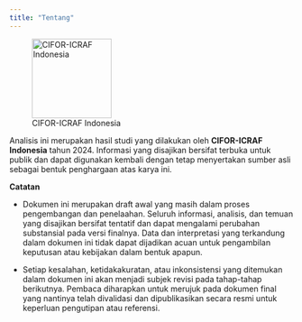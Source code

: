 ```yaml
---
title: "Tentang"
---
```


![CIFOR-ICRAF Indonesia](output/CIFOR-ICRAF-1024x576.png){fig-align="left" width="141"}

Analisis ini merupakan hasil studi yang dilakukan oleh **CIFOR-ICRAF Indonesia** tahun 2024. Informasi yang disajikan bersifat terbuka untuk publik dan dapat digunakan kembali dengan tetap menyertakan sumber asli sebagai bentuk penghargaan atas karya ini.

::: callout-note
**Catatan**

-   Dokumen ini merupakan draft awal yang masih dalam proses pengembangan dan penelaahan. Seluruh informasi, analisis, dan temuan yang disajikan bersifat tentatif dan dapat mengalami perubahan substansial pada versi finalnya. Data dan interpretasi yang terkandung dalam dokumen ini tidak dapat dijadikan acuan untuk pengambilan keputusan atau kebijakan dalam bentuk apapun.

-   Setiap kesalahan, ketidakakuratan, atau inkonsistensi yang ditemukan dalam dokumen ini akan menjadi subjek revisi pada tahap-tahap berikutnya. Pembaca diharapkan untuk merujuk pada dokumen final yang nantinya telah divalidasi dan dipublikasikan secara resmi untuk keperluan pengutipan atau referensi.
:::
